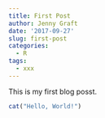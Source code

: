 ```yaml
---
title: First Post
author: Jenny Graft
date: '2017-09-27'
slug: first-post
categories:
  - R
tags:
  - xxx
---
```


This is my first blog posst.

```r
cat("Hello, World!")
```
